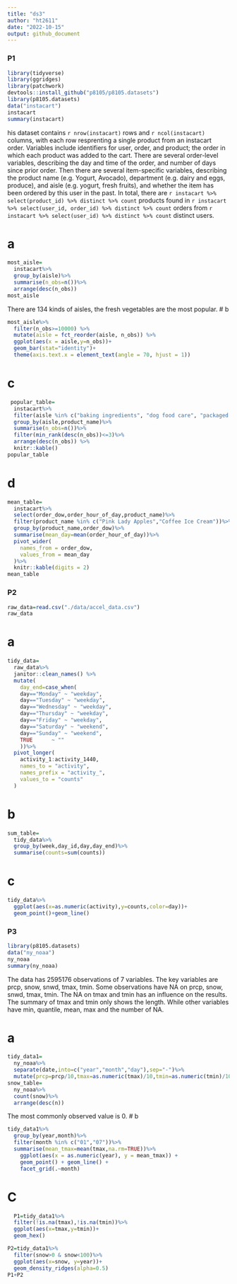 ```yaml
---
title: "ds3"
author: "ht2611"
date: "2022-10-15"
output: github_document
---
```


### P1

```r
library(tidyverse)
library(ggridges)
library(patchwork)
devtools::install_github("p8105/p8105.datasets")
library(p8105.datasets)
data("instacart")
instacart
summary(instacart)
```
his dataset contains `r nrow(instacart)` rows and `r ncol(instacart)` columns, with each row resprenting a single product from an instacart order. Variables include identifiers for user, order, and product; the order in which each product was added to the cart. There are several order-level variables, describing the day and time of the order, and number of days since prior order. Then there are several item-specific variables, describing the product name (e.g. Yogurt, Avocado), department (e.g. dairy and eggs, produce), and aisle (e.g. yogurt, fresh fruits), and whether the item has been ordered by this user in the past. In total, there are `r instacart %>% select(product_id) %>% distinct %>% count` products found in `r instacart %>% select(user_id, order_id) %>% distinct %>% count` orders from `r instacart %>% select(user_id) %>% distinct %>% count` distinct users.

# a
```r
most_aisle=
  instacart%>%
  group_by(aisle)%>%
  summarise(n_obs=n())%>%
  arrange(desc(n_obs))
most_aisle
```
There are 134 kinds of aisles, the fresh vegetables are the most popular.
# b
```r
most_aisle%>%
  filter(n_obs>=10000) %>% 
  mutate(aisle = fct_reorder(aisle, n_obs)) %>%
  ggplot(aes(x = aisle,y=n_obs))+
  geom_bar(stat="identity")+
  theme(axis.text.x = element_text(angle = 70, hjust = 1))
```
# c
```r
 popular_table=
  instacart%>%
  filter(aisle %in% c("baking ingredients", "dog food care", "packaged vegetables fruits"))%>%
  group_by(aisle,product_name)%>%
  summarise(n_obs=n())%>%
  filter(min_rank(desc(n_obs))<=3)%>%
  arrange(desc(n_obs)) %>%
  knitr::kable()
popular_table
```
# d
```r
mean_table=
  instacart%>%
  select(order_dow,order_hour_of_day,product_name)%>%
  filter(product_name %in% c("Pink Lady Apples","Coffee Ice Cream"))%>%
  group_by(product_name,order_dow)%>%
  summarise(mean_day=mean(order_hour_of_day))%>%
  pivot_wider(
    names_from = order_dow,
    values_from = mean_day
  )%>%
  knitr::kable(digits = 2)
mean_table
```

### P2
```r
raw_data=read.csv("./data/accel_data.csv")
raw_data
```
# a
```r
tidy_data=
  raw_data%>%
  janitor::clean_names() %>%
  mutate(
    day_end=case_when(
    day=="Monday" ~ "weekday",
    day=="Tuesday" ~ "weekday",
    day=="Wednesday" ~ "weekday",
    day=="Thursday" ~ "weekday",
    day=="Friday" ~ "weekday",
    day=="Saturday" ~ "weekend",
    day=="Sunday" ~ "weekend",
    TRUE      ~ ""
    ))%>%
  pivot_longer(
    activity_1:activity_1440,
    names_to = "activity",
    names_prefix = "activity_",
    values_to = "counts"
  )
```
# b
```r
sum_table=
  tidy_data%>%
  group_by(week,day_id,day,day_end)%>%
  summarise(counts=sum(counts))
```
# c
```r
tidy_data%>%
  ggplot(aes(x=as.numeric(activity),y=counts,color=day))+
  geom_point()+geom_line()
```

### P3
```r
library(p8105.datasets)
data("ny_noaa")
ny_noaa
summary(ny_noaa)
```

The data has 2595176 observations of 7 variables. The key variables are prcp, snow, snwd, tmax, tmin. Some observations have NA on prcp, snow, snwd, tmax, tmin. The NA on tmax and tmin  has an influence on the results. The summary of tmax and tmin only shows the length. While other variables have min, quantile, mean, max and the number of NA.

# a
```r
tidy_data1=
  ny_noaa%>%
  separate(date,into=c("year","month","day"),sep="-")%>%
  mutate(prcp=prcp/10,tmax=as.numeric(tmax)/10,tmin=as.numeric(tmin)/10)
snow_table=
  ny_noaa%>%
  count(snow)%>%
  arrange(desc(n))
```

The most commonly observed value is 0.
# b
```r
tidy_data1%>%
  group_by(year,month)%>%
  filter(month %in% c("01","07"))%>%
  summarise(mean_tmax=mean(tmax,na.rm=TRUE))%>%
    ggplot(aes(x = as.numeric(year), y = mean_tmax)) + 
    geom_point() + geom_line() + 
    facet_grid(.~month)
```
# C
```r
  P1=tidy_data1%>%
  filter(!is.na(tmax),!is.na(tmin))%>%
  ggplot(aes(x=tmax,y=tmin))+
  geom_hex()

P2=tidy_data1%>%
  filter(snow>0 & snow<100)%>%
  ggplot(aes(x=snow, y=year))+
  geom_density_ridges(alpha=0.5)
P1+P2
```
